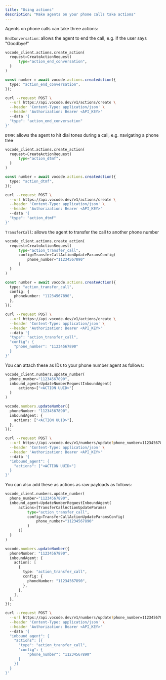 ```yaml
---
title: "Using actions"
description: "Make agents on your phone calls take actions"
---
```


Agents on phone calls can take three actions:

`EndConversation`: allows the agent to end the call, e.g. if the user says "Goodbye!"

  <CodeGroup>

```python Python
vocode_client.actions.create_action(
  request=CreateActionRequest(
      type="action_end_conversation",
  )
)
```

```typescript TypeScript
const number = await vocode.actions.createAction({
  type: "action_end_conversation",
});
```

```bash cURL
curl --request POST \
  --url https://api.vocode.dev/v1/actions/create \
  --header 'Content-Type: application/json' \
  --header 'Authorization: Bearer <API_KEY>'
  --data '{
  "type": "action_end_conversation"
}'
```

</CodeGroup>

`DTMF`: allows the agent to hit dial tones during a call, e.g. navigating a phone tree

  <CodeGroup>

```python Python
vocode_client.actions.create_action(
  request=CreateActionRequest(
      type="action_dtmf",
  )
)
```

```typescript TypeScript
const number = await vocode.actions.createAction({
  type: "action_dtmf",
});
```

```bash cURL
curl --request POST \
  --url https://api.vocode.dev/v1/actions/create \
  --header 'Content-Type: application/json' \
  --header 'Authorization: Bearer <API_KEY>'
  --data '{
  "type": "action_dtmf"
}'
```

</CodeGroup>

`TransferCall`: allows the agent to transfer the call to another phone number

  <CodeGroup>

```python Python
vocode_client.actions.create_action(
  request=CreateActionRequest(
      type="action_transfer_call",
      config=TransferCallActionUpdateParamsConfig(
          phone_number="11234567890"
      )
  )
)
```

```typescript TypeScript
const number = await vocode.actions.createAction({
  type: "action_transfer_call",
  config: {
    phoneNumber: "11234567890",
  },
});
```

```bash cURL
curl --request POST \
  --url https://api.vocode.dev/v1/actions/create \
  --header 'Content-Type: application/json' \
  --header 'Authorization: Bearer <API_KEY>'
  --data '{
  "type": "action_transfer_call",
  "config": {
    "phone_number": "11234567890"
  }
}'
```

</CodeGroup>

You can attach these as IDs to your phone number agent as follows:

  <CodeGroup>

```python Python
vocode_client.numbers.update_number(
  phone_number="11234567890",
  inbound_agent=UpdateNumberRequestInboundAgent(
      actions=["<ACTION UUID>"]
  )
)
```

```typescript TypeScript
vocode.numbers.updateNumber({
  phoneNumber: "11234567890",
  inboundAgent: {
    actions: ["<ACTION UUID>"],
  },
});
```

```bash cURL
curl --request POST \
  --url https://api.vocode.dev/v1/numbers/update?phone_number=11234567890 \
  --header 'Content-Type: application/json' \
  --header 'Authorization: Bearer <API_KEY>'
  --data '{
  "inbound_agent": {
    "actions": ["<ACTION UUID>"]
  }
}'
```

</CodeGroup>

You can also add these as actions as raw payloads as follows:

  <CodeGroup>

```python Python
vocode_client.numbers.update_number(
  phone_number="11234567890",
  inbound_agent=UpdateNumberRequestInboundAgent(
      actions=[TransferCallActionUpdateParams(
          type="action_transfer_call",
          config=TransferCallActionUpdateParamsConfig(
              phone_number="11234567890"
          )
      )]
  )
)
```

```typescript TypeScript
vocode.numbers.updateNumber({
  phoneNumber: "11234567890",
  inboundAgent: {
    actions: [
      {
        type: "action_transfer_call",
        config: {
          phoneNumber: "11234567890",
        },
      },
    ],
  },
});
```

```bash cURL
curl --request POST \
  --url https://api.vocode.dev/v1/numbers/update?phone_number=11234567890 \
  --header 'Content-Type: application/json' \
  --header 'Authorization: Bearer <API_KEY>'
  --data '{
  "inbound_agent": {
    "actions": [{
      "type": "action_transfer_call",
      "config": {
          "phone_number": "11234567890"
      }
    }]
  }
}'
```

</CodeGroup>
